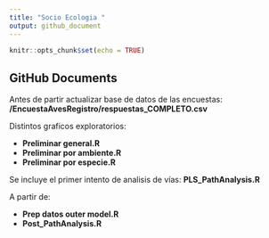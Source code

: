 ```yaml
---
title: "Socio Ecologia "
output: github_document
---
```


```r
knitr::opts_chunk$set(echo = TRUE)
```

## GitHub Documents

Antes de partir actualizar base de datos de las encuestas: **/EncuestaAvesRegistro/respuestas_COMPLETO.csv**

Distintos graficos exploratorios: 

- **Preliminar general.R**
- **Preliminar por ambiente.R**
- **Preliminar por especie.R**

Se incluye el primer intento de analisis de vías:
**PLS_PathAnalysis.R**

A partir de:

- **Prep datos outer model.R**
- **Post_PathAnalysis.R**